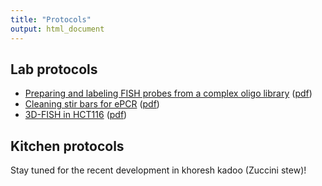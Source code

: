 ```yaml
---
title: "Protocols"
output: html_document
---
```


## Lab protocols

+ [Preparing and labeling FISH probes from a complex oligo library](https://cdn.rawgit.com/omidalam/FISH_oligo_lib/be4f068e/ePCR.html) ([pdf](https://cdn.rawgit.com/omidalam/FISH_oligo_lib/be4f068e/ePCR.pdf))
+ [Cleaning stir bars for ePCR](./protocols/cleaning_stir_bars.html) ([pdf](./cleaning_stir_bars.pdf))
+ [3D-FISH in HCT116](./protocols/3D-FISH_HCT116.html) ([pdf](./3D-FISH_HCT116..pdf))

## Kitchen protocols

Stay tuned for the recent development in khoresh kadoo (Zuccini stew)!
